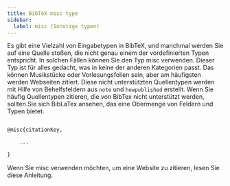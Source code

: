 ```yaml
---
title: BibTeX misc type
sidebar:
  label: misc (Sonstige typen)
---
```



Es gibt eine Vielzahl von Eingabetypen in BibTeX, und manchmal werden Sie auf eine Quelle stoßen, die nicht genau einem der vordefinierten Typen entspricht. In solchen Fällen können Sie den Typ misc verwenden. Dieser Typ ist für alles gedacht, was in keine der anderen Kategorien passt. Das können Musikstücke oder Vorlesungsfolien sein, aber am häufigsten werden Webseiten zitiert. Diese nicht unterstützten Quellentypen werden mit Hilfe von Behelfsfeldern aus `note` und `howpublished` erstellt. Wenn Sie häufig Quellentypen zitieren, die von BibTex nicht unterstützt werden, sollten Sie sich BibLaTex ansehen, das eine Obermenge von Feldern und Typen bietet.

<CiteDrive/>

```latex

@misc{citationKey,

	...

}

```

Wenn Sie misc verwenden möchten, um eine Website zu zitieren, lesen Sie diese Anleitung. 